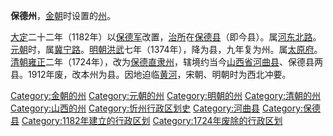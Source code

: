 '''保德州'''，[[金朝|金朝]]时设置的[[州|州]]。

[[大定_(金朝)|大定]]二十二年（1182年）以[[保德军|保德军]]改置，[[治所|治所]]在[[保德县|保德县]]（即今县）。属[[河东北路|河东北路]]。[[元朝|元朝]]时，属[[冀宁路|冀宁路]]。[[明朝|明朝]][[洪武|洪武]]七年（1374年），降为县，九年复为州。属[[太原府|太原府]]。[[清朝|清朝]][[雍正|雍正]]二年（1724年），改为[[保德直隸州|保德直隶州]]，辖境约当今[[山西省|山西省]][[河曲县|河曲县]]、保德县两县。1912年废，改本州为县。因地迫临[[黄河|黄河]]，宋朝、明朝时为西北冲要。

{{金朝行政区划|nocat}}
{{山西行政区划小作品}}
{{DEFAULTSORT:B}}
[[Category:金朝的州|Category:金朝的州]]
[[Category:元朝的州|Category:元朝的州]]
[[Category:明朝的州|Category:明朝的州]]
[[Category:清朝的州|Category:清朝的州]]
[[Category:山西的州|Category:山西的州]]
[[Category:忻州行政区划史|Category:忻州行政区划史]]
[[Category:河曲县|Category:河曲县]]
[[Category:保德县|Category:保德县]]
[[Category:1182年建立的行政区划|Category:1182年建立的行政区划]]
[[Category:1724年废除的行政区划|Category:1724年废除的行政区划]]